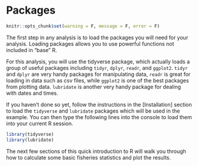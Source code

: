 # Packages

```r
knitr::opts_chunk$set(warning = F, message = F, error = F)
```

The first step in any analysis is to load the packages you will need for your analysis. Loading packages allows you to use powerful functions not included in "base" R.

For this analysis, you will use the tidyverse package, which actually loads a group of useful packages including `tidyr`, `dplyr`, `readr`, and `ggplot2`. `tidyr` and `dplyr` are very handy packages for manipulating data, `readr` is great for loading in data such as csv files, while `ggplot2` is one of the best packages from plotting data. `lubridate` is another very handy package for dealing with dates and times.

If you haven't done so yet, follow the instructions in the [Installation] section to load the `tidyverse` and `lubridate` packages which will be used in the example. You can then type the following lines into the console to load them into your current R session.

```r
library(tidyverse) 
library(lubridate) 
```

The next few sections of this quick introduction to R will walk you through how to calculate some basic fisheries statistics and plot the results. 